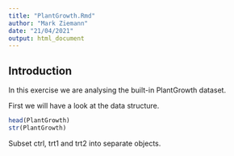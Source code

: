 ```yaml
---
title: "PlantGrowth.Rmd"
author: "Mark Ziemann"
date: "21/04/2021"
output: html_document
---
```


## Introduction

In this exercise we are analysing the built-in PlantGrowth dataset.

First we will have a look at the data structure.

```r

head(PlantGrowth)
str(PlantGrowth)

```

Subset ctrl, trt1 and trt2 into separate objects.

```r



```
